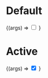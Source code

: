


<Meta title="Components/Buttons/Switch Toggle Button"/>

# Default

<Canvas>
  <Story
    name="Switch Toggle Button Default">
    {(args) =>
        <label class="switch">
            <input type="checkbox"/>
            <span class="slider round"></span>
        </label>
    }
  </Story>
</Canvas>

# Active

<Canvas>
  <Story
    name="Switch Toggle Button Active">
    {(args) =>
        <label class="switch">
            <input type="checkbox" checked/>
            <span class="slider round"></span>
        </label>
    }
  </Story>
</Canvas>




